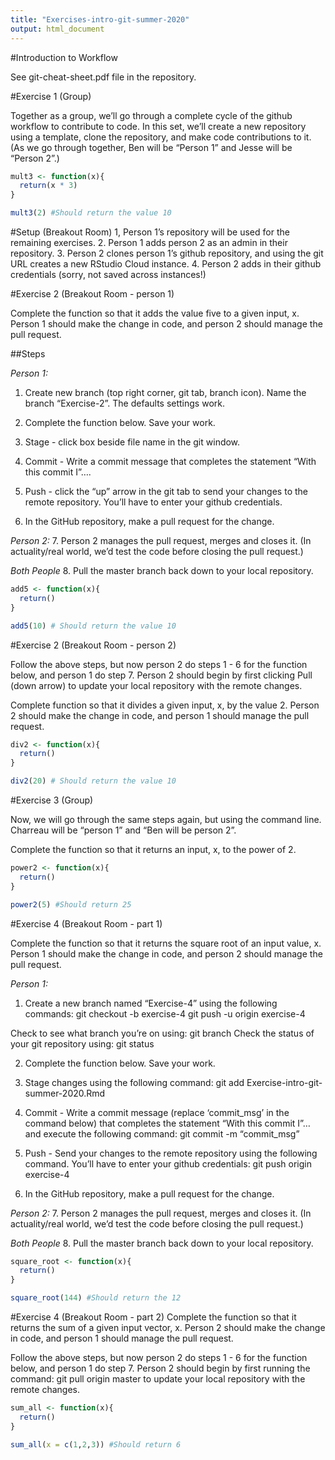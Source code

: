 ```yaml
---
title: "Exercises-intro-git-summer-2020"
output: html_document
---
```


#Introduction to Workflow

See git-cheat-sheet.pdf file in the repository.

#Exercise 1 (Group)

Together as a group, we'll go through a complete cycle of the github workflow to contribute to code. In this set, we'll create a new repository using a template, clone the repository, and make code contributions to it. (As we go through together, Ben will be "Person 1" and Jesse will be "Person 2".)

```r
mult3 <- function(x){
  return(x * 3)
}

mult3(2) #Should return the value 10
```

#Setup (Breakout Room)
1, Person 1's repository will be used for the remaining exercises. 
2. Person 1 adds person 2 as an admin in their repository.
3. Person 2 clones person 1's github repository, and using the git URL creates a new RStudio Cloud instance.
4. Person 2 adds in their github credentials (sorry, not saved across instances!)

#Exercise 2 (Breakout Room - person 1)

Complete the function so that it adds the value five to a given input, x.
Person 1 should make the change in code, and person 2 should manage the pull request.

##Steps

*Person 1:*

1. Create new branch (top right corner, git tab, branch icon). Name the branch "Exercise-2". The defaults settings work.

2. Complete the function below. Save your work.

3. Stage - click box beside file name in the git window.

4. Commit - Write a commit message that completes the statement "With this commit I"....

5. Push - click the "up" arrow in the git tab to send your changes to the remote repository. You'll have to enter your github credentials. 

6. In the GitHub repository, make a pull request for the change.

*Person 2:*
7. Person 2 manages the pull request, merges and closes it. (In actuality/real world, we'd test the code before closing the pull request.)

*Both People*
8. Pull the master branch back down to your local repository.

```r
add5 <- function(x){
  return()
}

add5(10) # Should return the value 10
```

#Exercise 2 (Breakout Room - person 2)

Follow the above steps, but now person 2 do steps 1 - 6 for the function below, and person 1 do step 7.  Person 2 should begin by first clicking Pull (down arrow) to update your local repository with the remote changes.

Complete function so that it divides a given input, x, by the value 2.
Person 2 should make the change in code, and person 1 should manage the pull request.
```r

div2 <- function(x){
  return()
}

div2(20) # Should return the value 10
```

#Exercise 3 (Group)

Now, we will go through the same steps again, but using the command line. Charreau will be "person 1" and "Ben will be person 2". 

Complete the function so that it returns an input, x, to the power of 2. 

```r
power2 <- function(x){
  return()
}

power2(5) #Should return 25
```

#Exercise 4 (Breakout Room - part 1)

Complete the function so that it returns the square root of an input value, x.
Person 1 should make the change in code, and person 2 should manage the pull request.

*Person 1:*

1. Create a new branch named "Exercise-4" using the following commands:
git checkout -b exercise-4 
git push -u origin exercise-4

Check to see what branch you're on using: git branch
Check the status of your git repository using: git status

2. Complete the function below. Save your work.

3. Stage changes using the following command:
git add Exercise-intro-git-summer-2020.Rmd

4. Commit - Write a commit message (replace 'commit_msg' in the command below) that completes the statement "With this commit I"... and execute the following command:
git commit -m "commit_msg"

5. Push - Send your changes to the remote repository using the following command.  You'll have to enter your github credentials:
git push origin exercise-4

6. In the GitHub repository, make a pull request for the change.

*Person 2:*
7. Person 2 manages the pull request, merges and closes it. (In actuality/real world, we'd test the code before closing the pull request.)

*Both People*
8. Pull the master branch back down to your local repository.

```r
square_root <- function(x){
  return()
}

square_root(144) #Should return the 12
```

#Exercise 4 (Breakout Room - part 2)
Complete the function so that it returns the sum of a given input vector, x.
Person 2 should make the change in code, and person 1 should manage the pull request.

Follow the above steps, but now person 2 do steps 1 - 6 for the function below, and person 1 do step 7.  Person 2 should begin by first running the command:
git pull origin master
to update your local repository with the remote changes.
```r
sum_all <- function(x){
  return()
}

sum_all(x = c(1,2,3)) #Should return 6
```